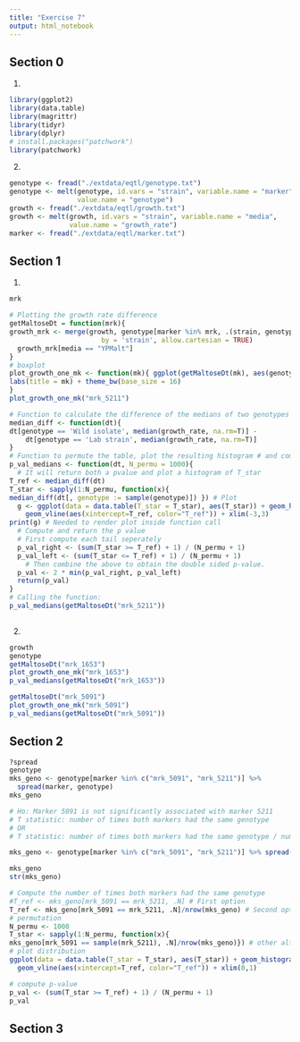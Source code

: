 ```yaml
---
title: "Exercise 7"
output: html_notebook
---
```


## Section 0

1.
```r
library(ggplot2)
library(data.table)
library(magrittr)
library(tidyr)
library(dplyr)
# install.packages("patchwork")
library(patchwork)
```

2.
```r
genotype <- fread("./extdata/eqtl/genotype.txt")
genotype <- melt(genotype, id.vars = "strain", variable.name = "marker",
                 value.name = "genotype")
growth <- fread("./extdata/eqtl/growth.txt")
growth <- melt(growth, id.vars = "strain", variable.name = "media",
               value.name = "growth_rate")
marker <- fread("./extdata/eqtl/marker.txt")
```

## Section 1

1.
```r

mrk

# Plotting the growth rate difference
getMaltoseDt = function(mrk){
growth_mrk <- merge(growth, genotype[marker %in% mrk, .(strain, genotype, marker)],
                       by = 'strain', allow.cartesian = TRUE)
  growth_mrk[media == "YPMalt"]
}
# boxplot
plot_growth_one_mk <- function(mk){ ggplot(getMaltoseDt(mk), aes(genotype, growth_rate)) + geom_boxplot() +
labs(title = mk) + theme_bw(base_size = 16)
}
plot_growth_one_mk("mrk_5211")

# Function to calculate the difference of the medians of two genotypes
median_diff <- function(dt){
dt[genotype == 'Wild isolate', median(growth_rate, na.rm=T)] -
    dt[genotype == 'Lab strain', median(growth_rate, na.rm=T)]
}
# Function to permute the table, plot the resulting histogram # and compute a p-value
p_val_medians <- function(dt, N_permu = 1000){
  # It will return both a pvalue and plot a histogram of T_star
T_ref <- median_diff(dt)
T_star <- sapply(1:N_permu, function(x){
median_diff(dt[, genotype := sample(genotype)]) }) # Plot
  g <- ggplot(data = data.table(T_star = T_star), aes(T_star)) + geom_histogram() +
    geom_vline(aes(xintercept=T_ref, color="T_ref")) + xlim(-3,3)
print(g) # Needed to render plot inside function call
  # Compute and return the p value
  # First compute each tail seperately
  p_val_right <- (sum(T_star >= T_ref) + 1) / (N_permu + 1)
  p_val_left <- (sum(T_star <= T_ref) + 1) / (N_permu + 1)
    # Then combine the above to obtain the double sided p-value.
  p_val <- 2 * min(p_val_right, p_val_left)
  return(p_val)
}
# Calling the function:
p_val_medians(getMaltoseDt("mrk_5211"))
  

```
2.
```r
growth
genotype
getMaltoseDt("mrk_1653")
plot_growth_one_mk("mrk_1653")
p_val_medians(getMaltoseDt("mrk_1653"))

getMaltoseDt("mrk_5091")
plot_growth_one_mk("mrk_5091")
p_val_medians(getMaltoseDt("mrk_5091"))
```


## Section 2

```r
?spread
genotype
mks_geno <- genotype[marker %in% c("mrk_5091", "mrk_5211")] %>%
  spread(marker, genotype)
mks_geno

# Ho: Marker 5091 is not significantly associated with marker 5211
# T statistic: number of times both markers had the same genotype
# OR
# T statistic: number of times both markers had the same genotype / number of strains 

mks_geno <- genotype[marker %in% c("mrk_5091", "mrk_5211")] %>% spread(marker, genotype) %>% as.data.table

mks_geno
str(mks_geno)

# Compute the number of times both markers had the same genotype
#T_ref <- mks_geno[mrk_5091 == mrk_5211, .N] # First option
T_ref <- mks_geno[mrk_5091 == mrk_5211, .N]/nrow(mks_geno) # Second option
# permutation
N_permu <- 1000
T_star <- sapply(1:N_permu, function(x){
mks_geno[mrk_5091 == sample(mrk_5211), .N]/nrow(mks_geno)}) # other alternative
# plot distribution
ggplot(data = data.table(T_star = T_star), aes(T_star)) + geom_histogram() +
  geom_vline(aes(xintercept=T_ref, color="T_ref")) + xlim(0,1)

# compute p-value
p_val <- (sum(T_star >= T_ref) + 1) / (N_permu + 1)
p_val
```


## Section 3






























